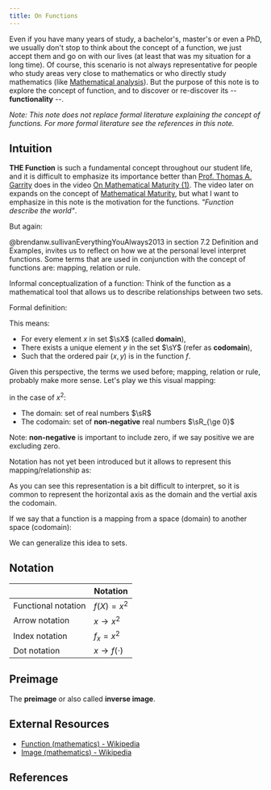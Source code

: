```yaml
---
title: On Functions
---
```



<Think
    note="What is a function?"
/>

Even if you have many years of study, a bachelor's, master's or even a PhD, we usually don't stop to think about the concept of a function, we just accept them and go on with our lives (at least that was my situation for a long time). Of course, this scenario is not always representative for people who study areas very close to mathematics or who directly study mathematics (like [Mathematical analysis](https://en.wikipedia.org/wiki/Mathematical_analysis)). But the purpose of this note is to explore the concept of function, and to discover or re-discover its -- **functionality** --.

*Note: This note does not replace formal literature explaining the concept of functions. For more formal literature see the references in this note.*

## Intuition

**THE Function** is such a fundamental concept throughout our student life, and it is difficult to emphasize its importance better than [Prof. Thomas A. Garrity](https://math.williams.edu/thomas-garrity/) does in the video [On Mathematical Maturity (1)](https://youtu.be/zHU1xH6Ogs4?t=57). The video later on expands on the concept of [Mathematical Maturity](https://en.wikipedia.org/wiki/Mathematical_maturity), but what I want to emphasize in this note is the motivation for the functions. *"Function describe the world"*.

But again:

<Think
    note="What is a function?"
/>

@brendanw.sullivanEverythingYouAlways2013 in section 7.2 Definition and Examples, invites us to reflect on how we at the personal level interpret functions. Some terms that are used in conjunction with the concept of functions are: mapping, relation or rule.

Informal conceptualization of a function: Think of the function as a mathematical tool that allows us to describe relationships between two sets.

Formal definition:

<Equation
    formula="\forall x \in \sX, \quad \exist ! y \in \sY \quad \textrm{such that } (x,y) \in f"
    description="Let $\sX$, $\sY$ be sets. Let $f$ be a relation between $\sX$ and $\sY$, so $f ⊆ \sX \times \sY$"
/>

This means:
- For every element $x$ in set $\sX$ (called **domain**),
- There exists a unique element $y$ in the set $\sY$ (refer as **codomain**),
- Such that the ordered pair $(x,y)$ is in the function $f$.

<Drawio
    file="functions.drawio"
    page="1"
    description="Visual intuition of a function."
/>

Given this perspective, the terms we used before; mapping, relation or rule, probably make more sense. Let's play we this visual mapping:

<FunctionMappingSimple
    description="Mapping/relation from domain to codomain with a relation described as $x^2$"
/>

in the case of $x^2$:
- The domain: set of real numbers $\sR$
- The codomain: set of **non-negative** real numbers $\sR_{\ge 0}$

Note: **non-negative** is important to include zero, if we say positive we are excluding zero.

Notation has not yet been introduced but it allows to represent this mapping/relationship as:

<Equation
    formula="f: \sR \rightarrow \sR_{\ge 0}, \quad f(x) = x^2"
    description=""
/>

<FunctionMappingExample
description=""
/>

As you can see this representation is a bit difficult to interpret, so it is common to represent the horizontal axis as the domain and the vertial axis the codomain.

<FunctionExample
description=""
/>

If we say that a function is a mapping from a space (domain) to another space (codomain):

<Equation
    formula="f: \sX \rightarrow \sY"
    description="A function is just a mapping"
/>

We can generalize this idea to sets.

<Drawio
    file="functions.drawio"
    page="1"
    description="Visual intuition of a function on sets."
/>

## Notation

|                     | Notation                 |
|---------------------|--------------------------|
| Functional notation | $f(X) = x^2$             |
| Arrow notation      | $x \rightarrow x^2$      |
| Index notation      | $f_x = x^2$              |
| Dot notation        | $x \rightarrow f(\cdot)$ |

## Preimage

The **preimage** or also called **inverse image**.


## External Resources

- [Function (mathematics) - Wikipedia](https://en.wikipedia.org/wiki/Function_(mathematics))
- [Image (mathematics) - Wikipedia](https://en.wikipedia.org/wiki/Image_(mathematics))

## References
